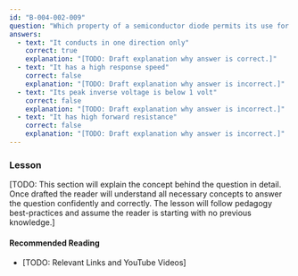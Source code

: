 ```yaml
---
id: "B-004-002-009"
question: "Which property of a semiconductor diode permits its use for reverse-polarity protection?"
answers:
  - text: "It conducts in one direction only"
    correct: true
    explanation: "[TODO: Draft explanation why answer is correct.]"
  - text: "It has a high response speed"
    correct: false
    explanation: "[TODO: Draft explanation why answer is incorrect.]"
  - text: "Its peak inverse voltage is below 1 volt"
    correct: false
    explanation: "[TODO: Draft explanation why answer is incorrect.]"
  - text: "It has high forward resistance"
    correct: false
    explanation: "[TODO: Draft explanation why answer is incorrect.]"
---
```


### Lesson

[TODO: This section will explain the concept behind the question in detail. Once drafted the reader will understand all necessary concepts to answer the question confidently and correctly. The lesson will follow pedagogy best-practices and assume the reader is starting with no previous knowledge.]

#### Recommended Reading

- [TODO: Relevant Links and YouTube Videos]
